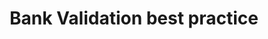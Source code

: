 ---
title: Bank Validation best practice
description: "Welcome to the world of Bank Validation"
icon: building-columns
---